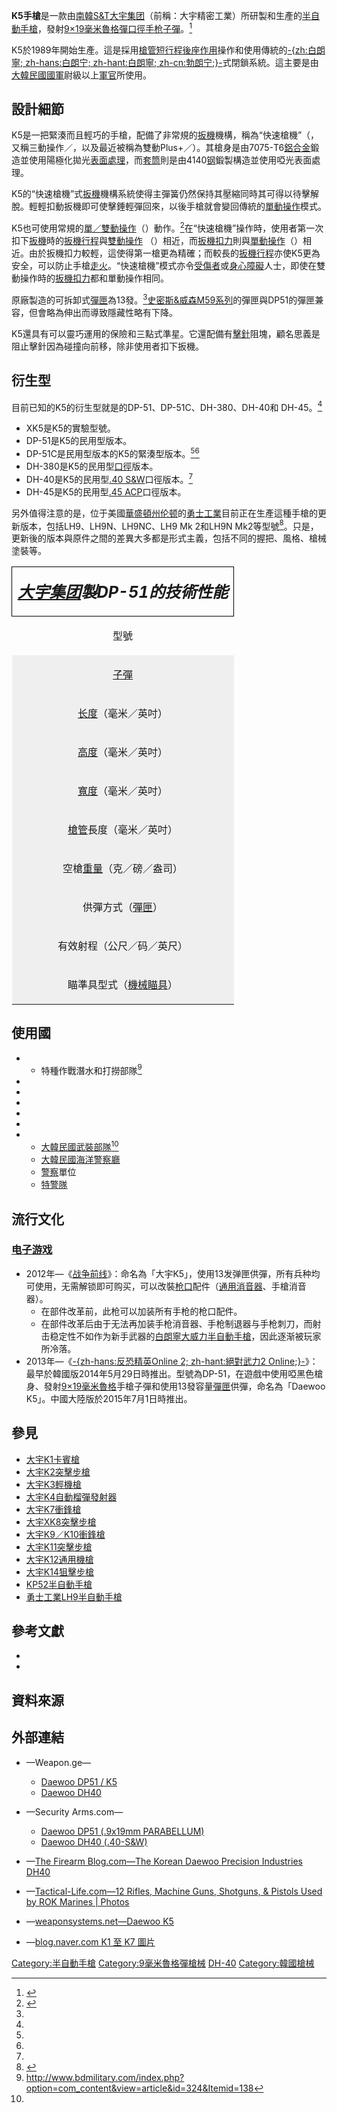 {{noteTA
|G1=軍事
|G2=長度單位
|G3=Firearms
}}
{{Infobox Weapon
|name= 大宇K5半自動手槍
|image= File:Daewoo DP51.JPG
|image_size= 300px
|caption= 大宇精密工業K5 9毫米制式手槍及其[[彈匣|彈匣]]
|origin= {{flagcountry|South Korea}}
|type= [[半自動手槍|半自動手槍]]
<!-- Type selection -->
|is_ranged= yes
|is_bladed= 
|is_explosive= 
|is_artillery= 
|is_vehicle= 
|is_missile= 
|is_UK= 
<!-- Service history -->
|service= 1989年—
|used_by= 參見[[#使用國|使用國]]
|wars= <div class="NavFrame collapsed" style="color: black; background-color: #FFFFFF; margin: 0 auto; padding: 0 10px; text-align: left;"><div class="NavHead" style="background-color: #FFFFFF; margin: 0 auto; padding: 0 10px; font-weight:normal;"></div><div class="NavContent" style="background-color: #FFFFFF; margin: 0 auto; padding: 0 10px;">
* [[持久自由軍事行動|持久自由軍事行動]]
* [[伊拉克战争|伊拉克战争]]
</div>
</div>
<!-- Production history -->
|designer= [[大宇集团|大宇精密工業]]
|design_date= 1984年—1988年5月
|manufacturer= <div class="NavFrame collapsed" style="color: black; background-color: #FFFFFF; margin: 0 auto; padding: 0 10px; text-align: left;"><div class="NavHead" style="background-color: #FFFFFF; margin: 0 auto; padding: 0 10px; font-weight:normal;"></div><div class="NavContent" style="background-color: #FFFFFF; margin: 0 auto; padding: 0 10px;">
* 大宇精密工業
* [[S&T重工業|S&T Motiv]]大宇集團
</div>
</div>
|unit_cost= 
|production_date= 1989年—
|number= 
|variants= 參見[[#衍生型|衍生型]]
<!-- General specifications -->
|spec_label= 
|weight= 空槍：800[[克|克]]（1.76[[磅|磅]]，28.22[[盎司|盎司]]）
|length= 190[[毫米|毫米]]（7.48[[英寸|英吋]]）
|part_length= 105毫米（4.13英吋）
|width= 34毫米（1.34英吋）
|height= 122毫米（4.8英吋）
|diameter= 
|crew= 
<!-- Ranged weapon specifications --> 
|cartridge= [[9×19mm魯格彈|9×19毫米魯格彈]]
|caliber= 9.02毫米（.355英吋）
|barrels= 1根，[[膛線|線膛]]，無[[槍口|槍口]]裝置
|action= <div class="NavFrame collapsed" style="color: black; background-color: #FFFFFF; margin: 0 auto; padding: 0 10px; text-align: left;"><div class="NavHead" style="background-color: #FFFFFF; margin: 0 auto; padding: 0 10px; font-weight:normal;"></div><div class="NavContent" style="background-color: #FFFFFF; margin: 0 auto; padding: 0 10px;">
* [[後座作用|槍管短行程後座作用]]
* [[扳機|單／雙動操作]]
</div>
</div>
|mode= {{Link-en|半自動槍械|Semi-automatic firearm|半自動}}
|rate= 
|velocity= 350[[米每秒|米／秒]]（1,148.32[[英尺每秒|英尺／秒]]）
|energy= 
|range= 50[[米_(单位)|公尺]]（54.68[[码|码]]，164.04[[英尺|英尺]]）
|max_range= 
|feed= <div class="NavFrame collapsed" style="color: black; background-color: #FFFFFF; margin: 0 auto; padding: 0 10px; text-align: left;"><div class="NavHead" style="background-color: #FFFFFF; margin: 0 auto; padding: 0 10px; font-weight:normal;"></div><div class="NavContent" style="background-color: #FFFFFF; margin: 0 auto; padding: 0 10px;">
* 12、13發可拆卸式[[彈匣|彈匣]]<ref name="#1">Southby-Tailyour, 372.</ref>
* 異說為13發可拆卸式彈匣事實上可裝14發<ref name="#1"/><ref name="Pistol">{{cite web|url=http://world.guns.ru/handguns/hg47-e.htm|title=Modern Firearm's Daewoo DP-51 / K5 pistol|accessdate=2008-10-30|deadurl=yes|archiveurl=https://web.archive.org/web/20081008102540/http://world.guns.ru/handguns/hg47-e.htm|archivedate=2008-10-08}}</ref><ref>Hogg, 66.</ref>
* 10、13、14、15、20發[[史密斯威森M59半自動手槍|史密斯威森M59系列]]可拆式彈匣（會伸出超過彈匣插槽）<ref>{{Cite web |url=http://www.guns.com/2012/12/12/daewoo-dp-51-k5/ |title=存档副本 |access-date=2015-10-02 |archive-date=2018-06-23 |archive-url=https://web.archive.org/web/20180623061022/http://www.guns.com/2012/12/12/daewoo-dp-51-k5/ |dead-url=no }}</ref>
</div>
</div>
|sights= [[機械瞄具|機械瞄具]]：固定金屬缺口式[[照門|照門]]和[[照準器|準星]]（三點式準星）<br />[[瞄準基線|瞄準基線]]：160毫米（6.3英吋）
<!-- 火炮規格 -->
|breech= 
|recoil= 
|carriage= 
|elevation= 
|traverse= 
<!-- 刃器規格 -->
|blade_type= 
|hilt_type= 
|sheath_type= 
|head_type= 
|haft_type= 
<!-- 爆炸物內填炸藥規格 --> 
|filling= 
|filling_weight= 
|detonation= 
|yield= 
<!-- 車輛/飛彈 規格 -->
|armour= 
|primary_armament= 
|secondary_armament= 
|engine= 
|engine_power= 
|transmission= 
|payload_capacity= 
|fuel_capacity= 
|pw_ratio= 
|suspension= 
|clearance= 
|vehicle_range= 
|speed= 
|guidance= 
|steering= 
<!-- missiles only -->
|wingspan= 
|propellant= 
|ceiling= 
|altitude= 
|depth= 
|boost= 
|accuracy= 
|launch_platform= 
|transport= 
}}

'''K5手槍'''是一款由[[大韩民国|南韓]][[S&T重工業|S&T]][[大宇集团|大宇集团]]（前稱：大宇精密工業）所研製和生產的[[半自動手槍|半自動手槍]]，發射[[9×19mm魯格彈|9×19毫米魯格彈]][[口徑|口徑]][[手枪|手枪]][[子彈|子彈]]。<ref>{{cite web |url=http://www.sntdaewoo.com/st/business07.html |title=Business Outline, Defense Business |accessdate=2010-07-01 |publisher=[[S&T大宇集团|S&T]][[大宇集团|大宇集团]] |deadurl=yes |archiveurl=https://web.archive.org/web/20100206111554/http://www.sntdaewoo.com/st/business07.html |archivedate=2010-02-06 }}</ref> 

K5於1989年開始生產。這是採用[[後座作用|槍管短行程後座作用]]操作和使用傳統的[[约翰·勃朗宁|-{zh:白朗寧; zh-hans:白朗宁; zh-hant:白朗寧; zh-cn:勃朗宁;}-]]式閉鎖系統。這主要是由[[大韓民國國軍|大韓民國國軍]]尉級以上[[軍官|軍官]]所使用。

== 設計細節 ==
K5是一把緊湊而且輕巧的手槍，配備了非常規的[[扳機|扳機]]機構，稱為“快速槍機”（{{Lang-en|Fast action}}，又稱三動操作／{{Lang|en|Triple Action}}，以及最近被稱為雙動Plus+／{{Lang|en|Double Action Plus+}}）。其槍身是由7075-T6[[鋁合金|鋁合金]]鍛造並使用{{Link-en|塗料光澤|Paint sheen|啞光}}陽極化拋光[[表面處理|表面處理]]，而[[手槍套筒|套筒]]則是由4140{{Link-en|烤藍|Bluing (steel)}}[[钢|钢]]鍛製構造並使用啞光表面處理。

K5的“快速槍機”式[[扳機|扳機]]機構系統使得主彈簧仍然保持其壓縮同時其{{Link-en|擊錘|Hammer (firearms)}}可得以待擊解脫。輕輕扣動扳機即可使擊錘輕彈回來，以後手槍就會變回傳統的[[扳機|單動操作]]模式。

K5也可使用常規的[[扳機|單／雙動操作]]（{{Lang-en|SA／DA，Single and Double Action}}）動作。<ref name=Janes>{{cite web|url=http://www.janes.com/extracts/extract/jiw/jiw_0122.html|title=Daewoo DP51 Mk II 9 mm self-loading pistol |publisher=[[简氏信息集团|简氏信息集团]] |accessdate=2008-10-30 |date=2008-06-11}}</ref>在“快速槍機”操作時，使用者第一次扣下[[扳機|扳機]]時的[[扳機行程|扳機行程]]與[[扳機|雙動操作]] （{{Lang-en|DA，Double Action}}）相近，而[[扳機扣力|扳機扣力]]則與[[扳機|單動操作]]（{{Lang-en|SA，Single Action}}）相近。由於扳機扣力較輕，這使得第一槍更為精確；而較長的[[扳機行程|扳機行程]]亦使K5更為安全，可以防止手槍[[走火|走火]]。“快速槍機”模式亦令[[受傷者|受傷者]]或[[身心障礙|身心障礙]]人士，即使在雙動操作時的[[扳機扣力|扳機扣力]]都和單動操作相同。

原廠製造的可拆卸式[[彈匣|彈匣]]為13發。<ref name=Pistol/>[[史密斯&威森|史密斯&威森]][[史密斯威森M59半自動手槍|M59系列]]的彈匣與DP51的彈匣兼容，但會略為伸出而導致隱藏性略有下降。

K5還具有可以靈巧運用的保險和三點式準星。它還配備有[[撞針|擊針]]阻塊，顧名思義是阻止擊針因為碰撞向前移，除非使用者扣下扳機。

== 衍生型 ==
目前已知的K5的衍生型就是的DP-51、DP-51C、DH-380、DH-40和 DH-45。<ref name=Pistol/>

* XK5是K5的實驗型號。
* DP-51是K5的民用型版本。
* DP-51C是民用型版本的K5的緊湊型版本。<ref name=Pistol/><ref name=Janes/>
* DH-380是K5的民用型{{Link-en|.380 ACP|.380 ACP}}[[口徑|口徑]]版本。
* DH-40是K5的民用型[[.40_S&W|.40 S&W]]口徑版本。<ref name=Pistol/>
* DH-45是K5的民用型[[.45_ACP|.45 ACP]]口徑版本。

另外值得注意的是，位于美國[[華盛頓州|華盛頓州]][[伦顿_(华盛顿州)|伦顿]]的[[勇士工業|勇士工業]]目前正在生產這種手槍的更新版本，包括LH9、LH9N、LH9NC、LH9 Mk 2和LH9N Mk2等型號<ref>{{Cite web |url=http://www.lionheartindustries.com/ |title=LionHeart Industries (勇士工业) |access-date=2021-09-01 |archive-date=2021-02-24 |archive-url=https://web.archive.org/web/20210224151429/https://www.lionheartindustries.com/ |dead-url=no }}</ref>。只是，更新後的版本與原件之間的差異大多都是形式主義，包括不同的握把、{{Link-en|擊錘|Hammer (firearms)}}風格、槍械塗裝等。

{| style="border: 1px black solid; border-collapse: collapse; text-align: center; width=100%;" rules=all cellspacing=0 cellpadding=3 align="center"
| align="center" colspan=5 bgcolor="#C1C7CD" style="font-size:110%; border:1px solid black" | '''''<big><big>[[大宇集团|大宇集团]]製DP-51的技術性能</big></big>'''''
|- style="background-color: #C1C7CD;"
| 型號
| DP-51
| DP-51S
| DP-51C
| DH-40
|-
| style="background-color: #efefef;"| [[子彈|子彈]]
| align="center" colspan=3 bgcolor="#f7f8ff;" style="font-size:110%; border:1px solid black" | [[9×19mm魯格彈|9×19毫米魯格彈]]
| style="background-color: #f7f8ff;" | [[.40_S&W|.40 S&W]]
|-
| style="background-color: #efefef;"| [[长度|长度]]（毫米／英吋）
| style="background-color: #f7f8ff;"| 191／7.52
| align="center" colspan=2 bgcolor="#f7f8ff;" style="font-size:110%; border:1px solid black" | 178／7.01
| style="background-color: #f7f8ff;"| 191／7.52
|-
| style="background-color: #efefef;"| [[高度|高度]]（毫米／英吋）
| align="center" colspan=2 bgcolor="#f7f8ff;" style="font-size:110%; border:1px solid black" | 122／4.8
| style="background-color: #f7f8ff;"| 114／4.49
| style="background-color: #f7f8ff;"| 122／4.8
|-
| style="background-color: #efefef;"| [[寬度|寬度]]（毫米／英吋）
| align="center" colspan=2 bgcolor="#f7f8ff;" style="font-size:110%; border:1px solid black" | 34／1.34
| style="background-color: #f7f8ff;"| 33／1.3
| style="background-color: #f7f8ff;"| 35／1.38
|-
| style="background-color: #efefef;"| [[槍管|槍管]]長度（毫米／英吋）
| style="background-color: #f7f8ff;"| 104／4.09
| align="center" colspan=2 bgcolor="#f7f8ff;" style="font-size:110%; border:1px solid black" | 91／3.58
| style="background-color: #f7f8ff;"| 104／4.09
|-
| style="background-color: #efefef;"| 空槍[[重量|重量]]（克／磅／盎司）
| style="background-color: #f7f8ff;"| 794／1.75／28.01
| style="background-color: #f7f8ff;"| 765／1.67／26.98
| style="background-color: #f7f8ff;"| 767／1.69／27.06
| style="background-color: #f7f8ff;"| 907／2／31.99
|-
| style="background-color: #efefef;"| 供彈方式（[[彈匣|彈匣]]）
| align="center" colspan=2 bgcolor="#f7f8ff;" style="font-size:110%; border:1px solid black" | 13
| align="center" colspan=2 bgcolor="#f7f8ff;" style="font-size:110%; border:1px solid black" | 10
|-
| style="background-color: #efefef;"| 有效射程（公尺／码／英尺）
| align="center" colspan=4 bgcolor="#f7f8ff;" style="font-size:110%; border:1px solid black" | 50／54.68／164.04
|-
| style="background-color: #efefef;"| 瞄準具型式（[[機械瞄具|機械瞄具]]）
| align="center" colspan=4 bgcolor="#f7f8ff;" style="font-size:110%; border:1px solid black" |固定缺口式[[照門|照門]]和[[照準器|準星]]（三點式準星）
|}

== 使用國 ==
* {{flagcountry|Bangladesh}}
** 特種作戰潛水和打撈部隊<ref>http://www.bdmilitary.com/index.php?option=com_content&view=article&id=324&Itemid=138</ref>
* {{flagcountry|Guatemala}}
* {{flagcountry|Indonesia}}
* {{flagcountry|North Macedonia}}
* {{flagcountry|Papua New Guinea}}
* {{flagcountry|Singapore}}
* {{flagcountry|South Korea}}
** [[大韓民國國軍|大韓民國武裝部隊]]<ref name="Pistol"/>
** [[大韓民國海洋警察廳|大韓民國海洋警察廳]]
** [[警察|警察]]單位
** [[特種警察|特警隊]]

== 流行文化 ==
=== [[电子游戏|电子游戏]] ===
* 2012年—《[[战争前线|战争前线]]》：命名為「大宇K5」，使用13发弹匣供彈，所有兵种均可使用，无需解锁即可购买，可以改裝[[枪口|枪口]]配件（[[抑制器|通用消音器]]、手槍消音器）。
** 在部件改革前，此枪可以加装所有手枪的枪口配件。
** 在部件改革后由于无法再加装手枪消音器、手枪制退器与手枪刺刀，而射击稳定性不如作为新手武器的[[白朗寧大威力半自動手槍|白朗寧大威力半自動手槍]]，因此逐渐被玩家所冷落。 	
* 2013年—《[[絕對武力2_Online|-{zh-hans:反恐精英Online 2; zh-hant:絕對武力2 Online;}-]]》：最早於韓國版2014年5月29日時推出。型號為DP-51，在遊戲中使用啞黑色槍身、發射[[9×19mm魯格彈|9×19毫米魯格]]手槍子彈和使用13發容量[[彈匣|彈匣]]供彈，命名為「Daewoo K5」。中國大陸版於2015年7月1日時推出。

== 參見 ==
* [[K1卡賓槍|大宇K1卡賓槍]]
* [[K2突擊步槍|大宇K2突擊步槍]]
* [[大宇K3輕機槍|大宇K3輕機槍]]
* [[大宇K4自動榴彈發射器|大宇K4自動榴彈發射器]]
* [[大宇K7衝鋒槍|大宇K7衝鋒槍]]
* [[DAR-21突擊步槍|大宇XK8突擊步槍]]
* [[大宇XK9衝鋒槍|大宇K9／K10衝鋒槍]]
* [[K11多用途步槍|大宇K11突擊步槍]]
* [[大宇K12通用機槍|大宇K12通用機槍]]
* [[K14狙擊步槍|大宇K14狙擊步槍]]
* [[KP52半自動手槍|KP52半自動手槍]]
* [[勇士工業LH9半自動手槍|勇士工業LH9半自動手槍]]

== 參考文獻 ==
* {{cite book |title= Jane's Special Forces Recognition Guide|last= Southby-Tailyour|first=Ewen |authorlink= |coauthors= |year=2005 |publisher=Janes |location=London |isbn=0-00-718329-1 |url=https://archive.org/details/specialforcesrec0000sout|page= }}
* {{cite book |title= Jane's Guns Recognition Guide Second Edition|last= Hogg|first=Ian |authorlink= |coauthors= |year=2000 |publisher=Janes |location=Glasgow |isbn=0-00-472453-4 |url= |page= }}

== 資料來源 ==
{{Reflist}}

== 外部連結 ==
{{Commonscat|Category:Daewoo K5}}
* {{en icon}}—Weapon.ge—
** [http://georgians.weapon.ge/index.php?sel=1&id=102&man=&coun=&cat=1&l=en Daewoo DP51 / K5] {{Wayback|url=http://georgians.weapon.ge/index.php?sel=1&id=102&man=&coun=&cat=1&l=en |date=20160305042259 }}
** [http://georgians.weapon.ge/index.php?sel=1&id=103&man=&coun=&cat=1&l=en Daewoo DH40] {{Wayback|url=http://georgians.weapon.ge/index.php?sel=1&id=103&man=&coun=&cat=1&l=en |date=20160305042221 }}
* {{en icon}}—Security Arms.com—
** [http://www.securityarms.com/20010315/galleryfiles/1300/1345.htm Daewoo DP51 (.9x19mm PARABELLUM)] {{Wayback|url=http://www.securityarms.com/20010315/galleryfiles/1300/1345.htm |date=20160304191053 }}
** [http://www.securityarms.com/20010315/galleryfiles/1300/1346.htm Daewoo DH40 (.40-S&W)] {{Wayback|url=http://www.securityarms.com/20010315/galleryfiles/1300/1346.htm |date=20130518023232 }}
* {{en icon}}—[http://www.thefirearmblog.com/blog/2015/05/21/the-korean-daewoo-precision-industries-dh40/ The Firearm Blog.com—The Korean Daewoo Precision Industries DH40] {{Wayback|url=http://www.thefirearmblog.com/blog/2015/05/21/the-korean-daewoo-precision-industries-dh40/ |date=20190929143159 }}
* {{en icon}}—[http://www.tactical-life.com/firearms/13-rifles-machine-guns-shotguns-pistols-used-rok-marines-photos/3/#12-rifles-machine-guns-shotguns-pistols-used-by-rok-marines-_-photos-2 Tactical-Life.com—12 Rifles, Machine Guns, Shotguns, & Pistols Used by ROK Marines | Photos] {{Wayback|url=http://www.tactical-life.com/firearms/13-rifles-machine-guns-shotguns-pistols-used-rok-marines-photos/3/#12-rifles-machine-guns-shotguns-pistols-used-by-rok-marines-_-photos-2 |date=20191009074252 }}
* {{en icon}}—[http://weaponsystems.net/weaponsystem/AA01%20-%20K-5.html weaponsystems.net—Daewoo K5] {{Wayback|url=http://weaponsystems.net/weaponsystem/AA01%20-%20K-5.html |date=20190914230015 }}
* {{ko icon}}—[http://blog.naver.com/pilothjm3?Redirect=Log&logNo=110013659708 blog.naver.com K1 至 K7 圖片] {{Wayback|url=http://blog.naver.com/pilothjm3?Redirect=Log&logNo=110013659708 |date=20110103041025 }}

[[Category:半自動手槍|Category:半自動手槍]]
[[Category:9毫米魯格彈槍械|Category:9毫米魯格彈槍械]]
[[Category:.40_S&W口徑槍械|DH-40]]
[[Category:韓國槍械|Category:韓國槍械]]